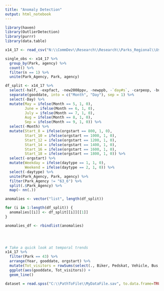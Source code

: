 ```yaml
---
title: "Anomaly Detection"
output: html_notebook
---
```


```r
library(haven)
library(OutlierDetection)
library(purrr)
library(data.table)

x14_17 <- read_csv("N:\\CommDev\\Research\\Research\\Parks_Regional\\Use Estimates\\raw_counts\\2014-2017 Data.csv")

single_obs <- x14_17 %>%
  group_by(Park, agency) %>%
  count() %>%
  filter(n == 1) %>%
  unite(Park_Agency, Park, agency)

df_split <- x14_17 %>%
  select(-half, -expfact, -new2008ppv, -newppb, -`day#s`, -carpeop, -buspeop, -totalsum, -samclass, -totalall) %>%
  separate(gooddate, into = c("Month", "Day"), sep = 1) %>%
  select(-Day) %>%
  mutate(May = ifelse(Month == 5, 1, 0),
         June = ifelse(Month == 6, 1, 0),
         July = ifelse(Month == 7, 1, 0),
         Aug = ifelse(Month == 8, 1, 0),
         Sep = ifelse(Month == 9, 1, 0)) %>%
  select(-Month) %>%
  mutate(Start_8 = ifelse(orgstart == 800, 1, 0),
         Start_10 = ifelse(orgstart == 1000, 1, 0),
         Start_12 = ifelse(orgstart == 1200, 1, 0),
         Start_14 = ifelse(orgstart == 1400, 1, 0),
         Start_16 = ifelse(orgstart == 1600, 1, 0),
         Start_18 = ifelse(orgstart == 1800, 1, 0)) %>%
  select(-orgstart) %>%
  mutate(Weekday = ifelse(daytype == 1, 1, 0),
         Weekend = ifelse(daytype == 2, 1, 0)) %>%
  select(-daytype) %>%
  unite(Park_Agency, Park, agency) %>%
  filter(Park_Agency != "63_6") %>%
  split(.$Park_Agency) %>%
  map(~ nn(.))

anomalies <- vector("list", length(df_split))

for (i in 1:length(df_split)) {
  anomalies[[i]] <- df_split[[i]][[1]]
}

anomalies_df <- rbindlist(anomalies)


  
```

```r
# Take a quick look at temporal trends
x14_17 %>%
  filter(Park == 43) %>%
  arrange(Year, gooddate, orgstart) %>%
  mutate(Tot_visitors = rowSums(select(., Biker, Pedskat, Vehicle, Bus, Horse, Boat))) %>%
  ggplot(aes(gooddate, Tot_visitors)) +
  geom_line()
```


```r

dataset = read.spss("C:\\PathToFile\\MyDataFile.sav", to.data.frame=TRUE)

```
